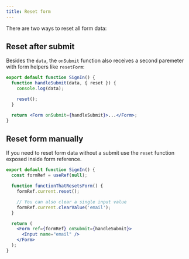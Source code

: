 ```yaml
---
title: Reset form
---
```


There are two ways to reset all form data:

## Reset after submit

Besides the `data`, the `onSubmit` function also receives a second paremeter with form helpers like `resetForm`:

```jsx
export default function SignIn() {
  function handleSubmit(data, { reset }) {
    console.log(data);

    reset();
  }

  return <Form onSubmit={handleSubmit}>...</Form>;
}
```

## Reset form manually

If you need to reset form data without a submit use the `reset` function exposed inside form reference.

```jsx
export default function SignIn() {
  const formRef = useRef(null);

  function functionThatResetsForm() {
    formRef.current.reset();

    // You can also clear a single input value
    formRef.current.clearValue('email');
  }

  return (
    <Form ref={formRef} onSubmit={handleSubmit}>
      <Input name="email" />
    </Form>
  );
}
```
